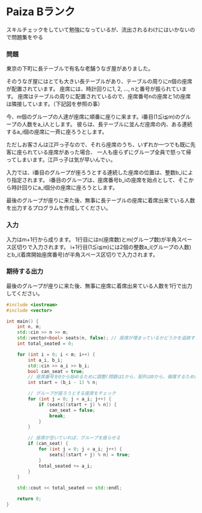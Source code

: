 # Paiza Bランク
スキルチェックをしていて勉強になっているが、流出されるわけにはいかないので問題集をやる

### 問題
東京の下町に長テーブルで有名な老舗うなぎ屋がありました。

そのうなぎ屋にはとても大きい長テーブルがあり、テーブルの周りにn個の座席が配置されています。
座席には、時計回りに1, 2, …, nと番号が振られています。
座席はテーブルの周りに配置されているので、座席番号nの座席と1の座席は隣接しています。（下記図を参照の事）


今、m個のグループの人達が座席に順番に座りに来ます。i番目(1≦i≦m)のグループの人数をa_i人とします。
彼らは、長テーブルに並んだ座席の内、ある連続するa_i個の座席に一斉に座ろうとします。

ただしお客さんは江戸っ子なので、それら座席のうち、いずれか一つでも既に先客に座られている座席があった場合、
一人も座らずにグループ全員で怒って帰ってしまいます。江戸っ子は気が早いんでぃ。

入力では、i番目のグループが座ろうとする連続した座席の位置は、整数b_iにより指定されます。
i番目のグループは、座席番号b_iの座席を始点として、そこから時計回りにa_i個分の座席に座ろうとします。

最後のグループが座りに来た後、無事に長テーブルの座席に着席出来ている人数を出力するプログラムを作成してください。

### 入力
入力はm+1行から成ります。
1行目にはn(座席数)とm(グループ数)が半角スペース区切りで入力されます。
i+1行目(1≦i≦m)には2個の整数a_i(グループの人数)とb_i(着席開始座席番号)が半角スペース区切りで入力されます。



### 期待する出力
最後のグループが座りに来た後、無事に座席に着席出来ている人数を1行で出力してください。


```cpp
#include <iostream>
#include <vector>

int main() {
    int n, m;
    std::cin >> n >> m;
    std::vector<bool> seats(n, false); // 座席が埋まっているかどうかを追跡するベクトル
    int total_seated = 0;

    for (int i = 0; i < m; i++) {
        int a_i, b_i;
        std::cin >> a_i >> b_i;
        bool can_seat = true;
        // 座席番号を0から始めるために調整(問題は1から、配列は0から、循環するため余り)
        int start = (b_i - 1) % n;

        // グループが座ろうとする座席をチェック
        for (int j = 0; j < a_i; j++) {
            if (seats[(start + j) % n]) {
                can_seat = false;
                break;
            }
        }

        // 座席が空いていれば、グループを座らせる
        if (can_seat) {
            for (int j = 0; j < a_i; j++) {
                seats[(start + j) % n] = true;
            }
            total_seated += a_i;
        }
    }

    std::cout << total_seated << std::endl;

    return 0;
}
```